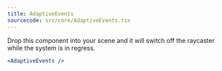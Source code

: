 ```yaml
---
title: AdaptiveEvents
sourcecode: src/core/AdaptiveEvents.tsx
---
```


Drop this component into your scene and it will switch off the raycaster while the system is in regress.

```jsx
<AdaptiveEvents />
```
